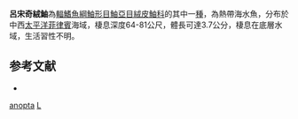 {{Speciesbox
| taxon = Xenaploactis anopta
| binomial_authority = [[Poss|Poss]] & [[Eschmeyer|Eschmeyer]], 1980 
| status = NE
| status_system = IUCN3.1
}}
'''呂宋奇絨鮋'''為[[輻鰭魚綱|輻鰭魚綱]][[鮋形目|鮋形目]][[鮋亞目|鮋亞目]][[絨皮鮋科|絨皮鮋科]]的其中一[[種|種]]，為熱帶海水魚，分布於中西[[太平洋|太平洋]][[菲律賓|菲律賓]]海域，棲息深度64-81公尺，體長可達3.7公分，棲息在底層水域，生活習性不明。

==参考文献==
*{{FishBase_species|genus=Xenaploactis|species=anopta|year=2014|month=6}}
{{Taxonbar|from=Q4836862}}

[[Category:奇絨鮋屬|anopta]]
[[Category:1980年描述的鱼类|L]]


{{鮋形目小作品}}
